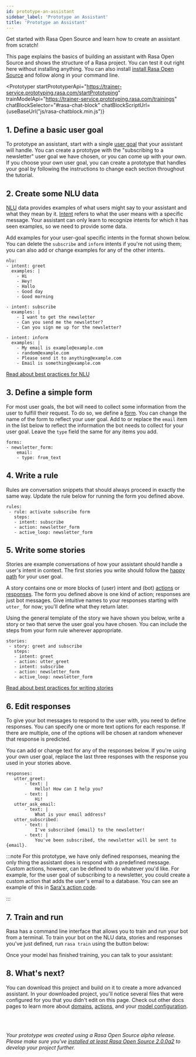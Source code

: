 ```yaml
---
id: prototype-an-assistant
sidebar_label: 'Prototype an Assistant'
title: 'Prototype an Assistant'
---
```


Get started with Rasa Open Source and learn how to create an assistant from scratch!

This page explains the basics of building an assistant with Rasa Open Source and shows the structure of a Rasa project.
You can test it out right here without installing anything. You can also install
[install Rasa Open Source](./installation.mdx) and follow along in your command line.

<Prototyper
  startPrototyperApi="https://trainer-service.prototyping.rasa.com/startPrototyping"
  trainModelApi="https://trainer-service.prototyping.rasa.com/trainings"
  chatBlockSelector="#rasa-chat-block"
  chatBlockScriptUrl={useBaseUrl("js/rasa-chatblock.min.js")}
>

## 1. Define a basic user goal

To prototype an assistant, start with a single [user goal](./glossary.mdx#user-goal)
that your assistant will handle. You can create a prototype with the "subscribing to a newsletter" user goal
we have chosen, or you can come up with your own. If you choose your own user goal,
you can create a prototype that handles your goal by following the instructions to change each
section throughout the tutorial.


## 2. Create some NLU data

[NLU](./glossary.mdx#rasa-nlu) data provides examples of what users might say to your assistant and what they mean by it.
[Intent](./glossary.mdx#intent)  refers to what the user means with a specific message.
Your assistant can only learn to recognize intents for which it has seen examples, so we need to provide some data.

Add examples for your user-goal specific intents in the format shown below.
You can delete the `subscribe` and `inform` intents if you're not using them;
you can also add or change examples for any of the other intents.

```yaml-rasa live noResult name=nlu
nlu:
- intent: greet
  examples: |
    - Hi
    - Hey!
    - Hallo
    - Good day
    - Good morning

- intent: subscribe
  examples: |
    - I want to get the newsletter
    - Can you send me the newsletter?
    - Can you sign me up for the newsletter?

- intent: inform
  examples: |
    - My email is example@example.com
    - random@example.com
    - Please send it to anything@example.com
    - Email is something@example.com
```

[Read about best practices for NLU](./training-data-format.mdx)


## 3. Define a simple form

For most user goals, the bot will need to collect some information from the user to fulfill their request.
To do so, we define a [form](./glossary.mdx#form). You can change the name of the form to reflect your user goal.
Add to or replace the `email` item in the list below to reflect the information the bot needs
to collect for your user goal. Leave the `type` field the same for any items you add.

```yaml-rasa live noResult name=forms
forms:
- newsletter_form:
    email:
    - type: from_text
```

## 4. Write a rule

Rules are conversation snippets that should always proceed in exactly the same way.
Update the rule below for running the form you defined above.

```yaml-rasa live noResult name=rules
rules:
 - rule: activate subscribe form
   steps:
   - intent: subscribe
   - action: newsletter_form
   - active_loop: newsletter_form
```

## 5. Write some stories

Stories are example conversations of how your assistant should handle a user's intent in context.
The first stories you write should follow the [happy path](./glossary.mdx#happy--unhappy-paths) for your user goal.

A story contains one or more blocks of (user) intent and (bot) [actions](./glossary.mdx#action) or [responses](./glossary.mdx#template--response--utterance).
The form you defined above is one kind of action; responses are just bot messages.
Give intuitive names to your responses starting with `utter_` for now; you'll define what they return later.

Using the general template of the story we have shown you below, write a story or two that serve
the user goal you have chosen. You can include the steps from your form rule wherever appropriate.

```yaml-rasa live noResult name=stories
stories:
 - story: greet and subscribe
   steps:
   - intent: greet
   - action: utter_greet
   - intent: subscribe
   - action: newsletter_form
   - active_loop: newsletter_form
```

[Read about best practices for writing stories](./stories.mdx)


## 6. Edit responses

To give your bot messages to respond to the user with, you need to define responses.
You can specify one or more text options for each response. If there are multiple, one of the options
will be chosen at random whenever that response is predicted.

You can add or change text for any of the responses below. If you're using your own user goal,
replace the last three responses with the response you used in your stories above.

```yaml-rasa live noResult name=responses
responses:
   utter_greet:
       - text: |
           Hello! How can I help you?
       - text: |
           Hi!
   utter_ask_email:
       - text: |
           What is your email address?
   utter_subscribed:
       - text: |
           I've subscribed {email} to the newsletter!
       - text: |
           You've been subscribed, the newsletter will be sent to {email}.
```

:::note
For this prototype, we have only defined responses, meaning the only thing the assistant does is respond with a
predefined message. Custom actions, however, can be defined to do whatever you'd like.
For example, for the user goal of subscribing to a newsletter, you could create a custom action
that adds the user's email to a database. You can see an example of this
in [Sara's action code](https://github.com/RasaHQ/rasa-demo/blob/master/actions/actions.py).

:::

## 7. Train and run

Rasa has a command line interface that allows you to train and run your bot from a terminal.
To train your bot on the NLU data, stories and responses you've just defined, run `rasa train` using
the button below:

<TrainButton />

Once your model has finished training, you can talk to your assistant:

<div id="rasa-chat-block"></div>


## 8. What's next?

You can download this project and build on it to create a more advanced assistant.
In your downloaded project, you'll notice several files that were configured for you that you didn't edit on this page.
Check out other docs pages to learn more about [domains](./domain.mdx), [actions](./actions.mdx),
and your [model configuration](./model-configuration.mdx).

<DownloadButton />

<br/><br/>

<!-- TODO: REMOVE THIS NOTE FOR THE 2.0 release -->

*Your prototype was created using a Rasa Open Source alpha release.
Please make sure you've [installed at least Rasa Open Source 2.0.0a2](installation.mdx) to develop
your project further.*

</Prototyper>
